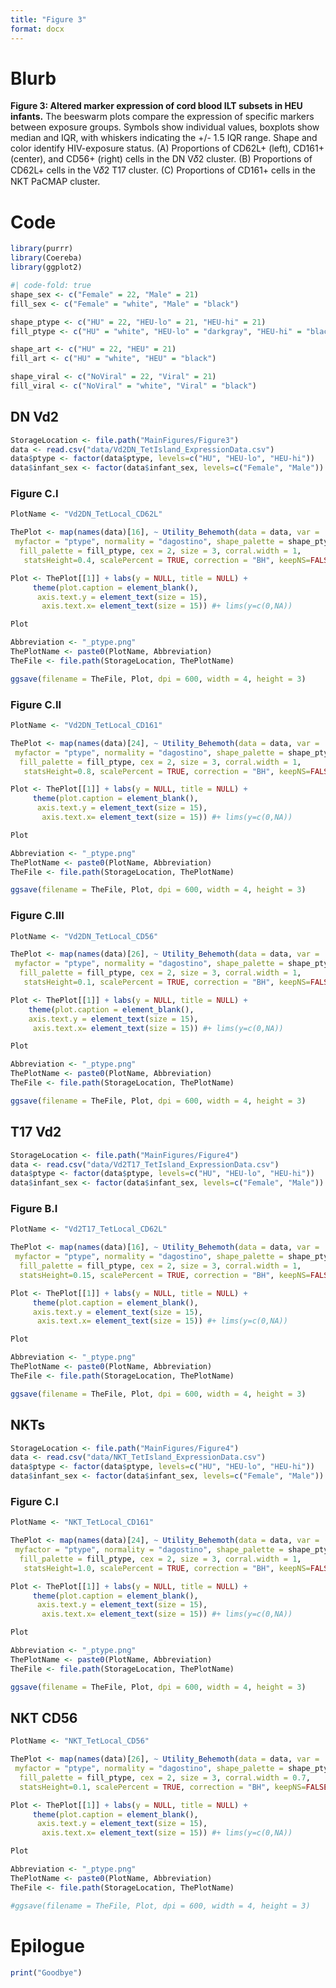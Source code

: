 ```yaml
---
title: "Figure 3"
format: docx
---
```


# Blurb

**Figure 3: Altered marker expression of cord blood ILT subsets in HEU infants.** The beeswarm plots compare the expression of specific markers between exposure groups. Symbols show individual values, boxplots show median and IQR, with whiskers indicating the +/- 1.5 IQR range. Shape and color identify HIV-exposure status. (A) Proportions of CD62L+ (left), CD161+ (center), and CD56+ (right) cells in the DN V𝛿2 cluster. (B) Proportions of CD62L+ cells in the V𝛿2 T17 cluster. (C) Proportions of CD161+ cells in the NKT PaCMAP cluster.

# Code

```r
library(purrr)
library(Coereba)
library(ggplot2)
```

```r
#| code-fold: true
shape_sex <- c("Female" = 22, "Male" = 21)
fill_sex <- c("Female" = "white", "Male" = "black")

shape_ptype <- c("HU" = 22, "HEU-lo" = 21, "HEU-hi" = 21)
fill_ptype <- c("HU" = "white", "HEU-lo" = "darkgray", "HEU-hi" = "black")

shape_art <- c("HU" = 22, "HEU" = 21)
fill_art <- c("HU" = "white", "HEU" = "black")

shape_viral <- c("NoViral" = 22, "Viral" = 21)
fill_viral <- c("NoViral" = "white", "Viral" = "black")
```

## DN Vd2

```r
StorageLocation <- file.path("MainFigures/Figure3")
data <- read.csv("data/Vd2DN_TetIsland_ExpressionData.csv")
data$ptype <- factor(data$ptype, levels=c("HU", "HEU-lo", "HEU-hi"))
data$infant_sex <- factor(data$infant_sex, levels=c("Female", "Male"))
```

### Figure C.I

```r
PlotName <- "Vd2DN_TetLocal_CD62L"

ThePlot <- map(names(data)[16], ~ Utility_Behemoth(data = data, var = .x,
 myfactor = "ptype", normality = "dagostino", shape_palette = shape_ptype,
  fill_palette = fill_ptype, cex = 2, size = 3, corral.width = 1,
   statsHeight=0.4, scalePercent = TRUE, correction = "BH", keepNS=FALSE))

Plot <- ThePlot[[1]] + labs(y = NULL, title = NULL) +
     theme(plot.caption = element_blank(),
      axis.text.y = element_text(size = 15),
       axis.text.x= element_text(size = 15)) #+ lims(y=c(0,NA))

Plot

Abbreviation <- "_ptype.png"
ThePlotName <- paste0(PlotName, Abbreviation)
TheFile <- file.path(StorageLocation, ThePlotName)

ggsave(filename = TheFile, Plot, dpi = 600, width = 4, height = 3)
```

### Figure C.II

```r
PlotName <- "Vd2DN_TetLocal_CD161"

ThePlot <- map(names(data)[24], ~ Utility_Behemoth(data = data, var = .x,
 myfactor = "ptype", normality = "dagostino", shape_palette = shape_ptype,
  fill_palette = fill_ptype, cex = 2, size = 3, corral.width = 1,
   statsHeight=0.8, scalePercent = TRUE, correction = "BH", keepNS=FALSE))

Plot <- ThePlot[[1]] + labs(y = NULL, title = NULL) +
     theme(plot.caption = element_blank(),
      axis.text.y = element_text(size = 15),
       axis.text.x= element_text(size = 15)) #+ lims(y=c(0,NA))

Plot

Abbreviation <- "_ptype.png"
ThePlotName <- paste0(PlotName, Abbreviation)
TheFile <- file.path(StorageLocation, ThePlotName)

ggsave(filename = TheFile, Plot, dpi = 600, width = 4, height = 3)
```

### Figure C.III

```r
PlotName <- "Vd2DN_TetLocal_CD56"

ThePlot <- map(names(data)[26], ~ Utility_Behemoth(data = data, var = .x,
 myfactor = "ptype", normality = "dagostino", shape_palette = shape_ptype,
  fill_palette = fill_ptype, cex = 2, size = 3, corral.width = 1,
   statsHeight=0.1, scalePercent = TRUE, correction = "BH", keepNS=FALSE))

Plot <- ThePlot[[1]] + labs(y = NULL, title = NULL) + 
    theme(plot.caption = element_blank(), 
    axis.text.y = element_text(size = 15),
     axis.text.x= element_text(size = 15)) #+ lims(y=c(0,NA))

Plot

Abbreviation <- "_ptype.png"
ThePlotName <- paste0(PlotName, Abbreviation)
TheFile <- file.path(StorageLocation, ThePlotName)

ggsave(filename = TheFile, Plot, dpi = 600, width = 4, height = 3)
```

## T17 Vd2

```r
StorageLocation <- file.path("MainFigures/Figure4")
data <- read.csv("data/Vd2T17_TetIsland_ExpressionData.csv")
data$ptype <- factor(data$ptype, levels=c("HU", "HEU-lo", "HEU-hi"))
data$infant_sex <- factor(data$infant_sex, levels=c("Female", "Male"))
```

### Figure B.I

```r
PlotName <- "Vd2T17_TetLocal_CD62L"

ThePlot <- map(names(data)[16], ~ Utility_Behemoth(data = data, var = .x,
 myfactor = "ptype", normality = "dagostino", shape_palette = shape_ptype,
  fill_palette = fill_ptype, cex = 2, size = 3, corral.width = 1, 
  statsHeight=0.15, scalePercent = TRUE, correction = "BH", keepNS=FALSE))

Plot <- ThePlot[[1]] + labs(y = NULL, title = NULL) +
     theme(plot.caption = element_blank(), 
     axis.text.y = element_text(size = 15),
      axis.text.x= element_text(size = 15)) #+ lims(y=c(0,NA))

Plot

Abbreviation <- "_ptype.png"
ThePlotName <- paste0(PlotName, Abbreviation)
TheFile <- file.path(StorageLocation, ThePlotName)

ggsave(filename = TheFile, Plot, dpi = 600, width = 4, height = 3)
```

## NKTs

```r
StorageLocation <- file.path("MainFigures/Figure4")
data <- read.csv("data/NKT_TetIsland_ExpressionData.csv")
data$ptype <- factor(data$ptype, levels=c("HU", "HEU-lo", "HEU-hi"))
data$infant_sex <- factor(data$infant_sex, levels=c("Female", "Male"))
```

### Figure C.I

```r
PlotName <- "NKT_TetLocal_CD161"

ThePlot <- map(names(data)[24], ~ Utility_Behemoth(data = data, var = .x,
 myfactor = "ptype", normality = "dagostino", shape_palette = shape_ptype,
  fill_palette = fill_ptype, cex = 2, size = 3, corral.width = 1,
   statsHeight=1.0, scalePercent = TRUE, correction = "BH", keepNS=FALSE))

Plot <- ThePlot[[1]] + labs(y = NULL, title = NULL) +
     theme(plot.caption = element_blank(),
      axis.text.y = element_text(size = 15),
       axis.text.x= element_text(size = 15)) #+ lims(y=c(0,NA))

Plot

Abbreviation <- "_ptype.png"
ThePlotName <- paste0(PlotName, Abbreviation)
TheFile <- file.path(StorageLocation, ThePlotName)

ggsave(filename = TheFile, Plot, dpi = 600, width = 4, height = 3)
```

## NKT CD56

```r
PlotName <- "NKT_TetLocal_CD56"

ThePlot <- map(names(data)[26], ~ Utility_Behemoth(data = data, var = .x,
 myfactor = "ptype", normality = "dagostino", shape_palette = shape_ptype,
  fill_palette = fill_ptype, cex = 2, size = 3, corral.width = 0.7,
  statsHeight=0.1, scalePercent = TRUE, correction = "BH", keepNS=FALSE))

Plot <- ThePlot[[1]] + labs(y = NULL, title = NULL) +
     theme(plot.caption = element_blank(),
      axis.text.y = element_text(size = 15),
       axis.text.x= element_text(size = 15)) #+ lims(y=c(0,NA))

Plot

Abbreviation <- "_ptype.png"
ThePlotName <- paste0(PlotName, Abbreviation)
TheFile <- file.path(StorageLocation, ThePlotName)

#ggsave(filename = TheFile, Plot, dpi = 600, width = 4, height = 3)
```

# Epilogue

```r
print("Goodbye")
```